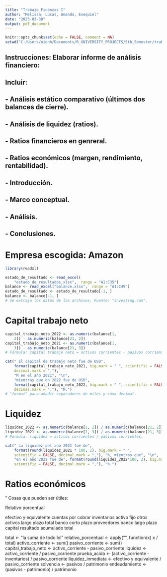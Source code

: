 ```yaml
---
title: "Trabajo Finanzas I"
author: "Melissa, Lucas, Amanda, Exequiel"
date: "2023-03-30"
output: pdf_document
---
```


\newpage

```r
knitr::opts_chunk$set(echo = FALSE, comment = NA)
setwd("C:/Users/oienh/Documents/R_UNIVERSITY_PROJECTS/5th_Semester/trabajo_finanzas")
```

## Instrucciones: Elaborar informe de análisis financiero:
## Incluir:
## - Análisis estático comparativo (últimos dos balances de cierre).
## - Análisis de liquidez (ratios).
## - Ratios financieros en genreral.
## - Ratios económicos (margen, rendimiento, rentabilidad).
## - Introducción.
## - Marco conceptual.
## - Análisis.
## - Conclusiones.

# Empresa escogida: Amazon

```r
library(readxl)

estado_de_resultado <- read_excel(
    "estado_de_resultados.xlsx",  range = "A1:C35")
balance <- read_excel("balance.xlsx",  range = "A1:C49")
estado_de_resultado <- estado_de_resultado[-1, ]
balance <- balance[-1, ]
# Se extrajo los datos de los archivos. Fuente: "investing.com".
```

# Capital trabajo neto

```r
capital_trabajo_neto_2022 <- as.numeric(balance[1,
    2]) - as.numeric(balance[21, 2])
capital_trabajo_neto_2021 <- as.numeric(balance[1,
    3]) - as.numeric(balance[21, 3])
# Fórmula: capital trabajo neto = activos corrientes - pasivos corrientes.

cat(" El capital de trabajo neto fue de USD",
    format(capital_trabajo_neto_2021, big.mark = " ", scientific = FALSE,
    decimal.mark = ","),
    "M en el año 2021", "\n",
    "mientras que en 2022 fue de USD",
    format(capital_trabajo_neto_2022, big.mark = " ", scientific = FALSE,
    decimal.mark = ","), "M.")
# "format" para añadir separadores de miles y coma decimal.
```

# Liquidez

```r
liquidez_2022 <- as.numeric(balance[1, 2]) / as.numeric(balance[21, 2])
liquidez_2021 <- as.numeric(balance[1, 3]) / as.numeric(balance[21, 3])
# Fórmula: liquidez = activos corrientes / pasivos corrientes.

cat(" La liquidez del año 2021 fue de",
    format(round(liquidez_2021 * 100, 2), big.mark = " ",
    scientific = FALSE, decimal.mark = ","), "%, mientras que", "\n",
    "en el año 2022 fue de", format(round(liquidez_2022*100, 2), big.mark = " ",
    scientific = FALSE, decimal.mark = ","), "%.")
```

# Ratios económicos



"
Cosas que pueden ser útiles:

Relativo porcentual

efectivo y equivalente
cuentas por cobrar
inventarios
activo fijo
otros activos largo plazo
total
banco corto plazo
proveedores
banco largo plazo
capital
resultado acumulado
total


total <- "la suma de todo lol"
relativo_porcentual <- apply("", function(x) x / total)
activo_corriente <- sum()
pasivo_corriente <- sum()
capital_trabajo_neto <- activo_corriente - pasivo_corriente
liquidez <- activo_corriente / pasivo_corriente
prueba_acida <- (activo_corriente - inventarios) / pasivo_corriente
liquidez_inmediata <- efectivo y equivalente / pasivo_corriente
solvencia <- pasivos / patrimonio
endeudamiento <- (pasivos - patrimonio) / patrimonio





